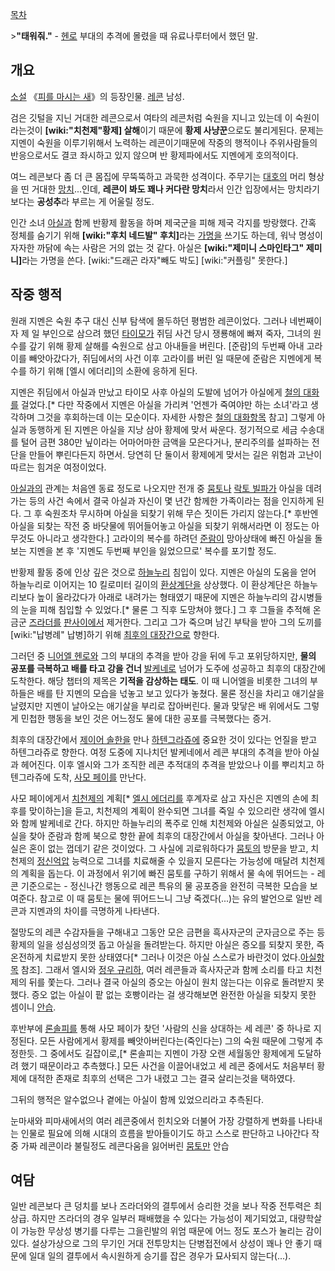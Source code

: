 [[목차]]

>'''"태워줘."''' - [[니어엘 헨로|헨로]] 부대의 추격에 몰렸을 때 유료나루터에서 했던 말.
== 개요 ==
[[소설]] 《[[피를 마시는 새]]》의 등장인물. [[레콘]] 남성.

검은 깃털을 지닌 거대한 레콘으로서 여타의 레콘처럼 숙원을 지니고 있는데 이 숙원이라는것이 '''[wiki:"치천제"황제] 살해'''이기 때문에 '''황제 사냥꾼'''으로도 불리게된다. 문제는 지멘이 숙원을 이루기위해서 노력하는 레콘이기때문에 작중의 행적이나 주위사람들의 반응으로서도 결코 좌시하고 있지 않으며 반 황제파에서도 지멘에게 호의적이다.

여느 레콘보다 좀 더 큰 몸집에 무뚝뚝하고 과묵한 성격이다. 주무기는 [[대호]]의 머리 형상을 띤 거대한 [[망치]]...인데, '''레콘이 봐도 꽤나 커다란 망치'''라서 인간 입장에서는 망치라기 보다는 '''공성추'''라 부르는 게 어울릴 정도.

인간 소녀 [[아실]]과 함께 반황제 활동을 하며 제국군을 피해 제국 각지를 방랑했다. 간혹 정체를 숨기기 위해 '''[wiki:"후치 네드발" 후치]'''라는 [[가명]]을 쓰기도 하는데, 워낙 명성이 자자한 까닭에 속는 사람은 거의 없는 것 같다. 아실은 '''[wiki:"제미니 스마인타그" 제미니]'''라는 가명을 쓴다. [wiki:"드래곤 라자"빼도 박도] [wiki:"커플링" 못한다.]

== 작중 행적 ==
원래 지멘은 숙원 추구 대신 신부 탐색에 몰두하던 평범한 레콘이었다. 그러나 네번째이자 제  일 부인으로 삼으려 했던 [[타이모]]가 쥐딤 사건 당시 쟁룡해에 빠져 죽자, 그녀의 원수를 갚기 위해 황제 살해를 숙원으로 삼고 아내들을 버린다. [준람]의 두번째 아내 고라이를 빼앗아갔다가, 쥐딤에서의 사건 이후 고라이를 버린 일 때문에 준람은 지멘에게 복수를 하기 위해 [엘시 에더리]의 소환에 응하게 된다.

지멘은 쥐딤에서 아실과 만났고 타이모 사후 아실의 도발에 넘어가 아실에게 [[철의 대화]]를 걸었다.[* 다만 작중에서 지멘은 아실을 가리켜 '언젠가 죽여야만 하는 소녀'라고 생각하며 그것을 후회하는데 이는 모순이다. 자세한 사항은 [[철의 대화]]항목 참고] 그렇게 아실과 동행하게 된 지멘은 아실을 지낭 삼아 황제에 맞서 싸운다. 정기적으로 세금 수송대를 털어 금편 380만 닢이라는 어마어마한 금액을 모은다거나, 분리주의를 설파하는 전단을 만들어 뿌린다든지 하면서. 당연히 단 둘이서 황제에게 맞서는 길은 위험과 고난이 따르는 힘겨운 여정이었다.

[[아실]]과의 관계는 처음엔 동료 정도로 나오지만 전개 중 [[뭄토]]나 [[락토 빌파]]가 아실을 데려가는 등의 사건 속에서 결국 아실과 자신이 몇 년간 함께한 가족이라는 점을 인지하게 된다. 그 후 숙원조차 무시하며 아실을 되찾기 위해 무슨 짓이든 가리지 않는다.[* 후반엔 아실을 되찾는 작전 중 바닷물에 뛰어들어놓고 아실을 되찾기 위해서라면 이 정도는 아무것도 아니라고 생각한다.] 고라이의 복수를 하려던 [[준람]]이 망아상태에 빠진 아실을 돌보는 지멘을 본 후 '지멘도 두번째 부인을 잃었으므로' 복수를 포기할 정도.

반황제 활동 중에 인상 깊은 것으로 [[하늘누리]] 침입이 있다. 지멘은 아실의 도움을 얻어 하늘누리로 이어지는 10 킬로미터 길이의 [[환상계단]]을 상상했다. 이 환상계단은 하늘누리보다 높이 올라갔다가 아래로 내려가는 형태였기 때문에 지멘은 하늘누리의 감시병들의 눈을 피해 침입할 수 있었다.[* 물론 그 직후 도망쳐야 했다.] 그 후 그들을 추적해 온 금군 [[즈라더]]를 [[판사이]]에서 제거한다. 그리고 그가 죽으며 남긴 부탁을 받아 그의 도끼를 [wiki:"납병례" 납병]하기 위해 [[최후의 대장간]]으로 향한다. 

그러던 중 [[니어엘 헨로]]와 그의 부대의 추격을 받아 강을 뒤에 두고 포위당하지만, '''물의 공포를 극복하고 배를 타고 강을 건너''' [[발케네]]로 넘어가 도주에 성공하고 최후의 대장간에 도착한다. 해당 챕터의 제목은 '''기적을 감상하는 태도'''. 이 때 니어엘을 비롯한 그녀의 부하들은 배를 탄 지멘의 모습을 넋놓고 보고 있다가 놓쳤다. 물론 정신을 차리고 애기살을 날렸지만 지멘이 날아오는 애기살을 부리로 잡아버린다. 물과 맞닿은 배 위에서도 그렇게 민첩한 행동을 보인 것은 어느정도 물에 대한 공포를 극복했다는 증거.

최후의 대장간에서 [[제이어 솔한]]을 만나 [[하텐그라쥬]]에 중요한 것이 있다는 언질을 받고 하텐그라쥬로 향한다. 여정 도중에 지나치던 발케네에서 레콘 부대의 추격을 받아 아실과 헤어진다. 이후 엘시와 그가 조직한 레콘 추적대의 추격을 받았으나 이를 뿌리치고 하텐그라쥬에 도착, [[사모 페이]]를 만난다.

사모 페이에게서 [[치천제]]의 계획[* [[엘시 에더리]]를 후계자로 삼고 자신은 지멘의 손에 최후를 맞이하는]을 듣고, 치천제의 계획이 완수되면 그녀를 죽일 수 있으리란 생각에 엘시와 함께 발케네로 간다. 하지만 하늘누리의 폭주로 인해 치천제와 아실은 실종되었고, 아실을 찾아 준람과 함께 북으로 향한 끝에 최후의 대장간에서 아실을 찾아낸다. 그러나 아실은 혼이 없는 껍데기 같은 것이었다. 그 사실에 괴로워하다가 [[뭄토]]의 방문을 받고, 치천제의 [[정신억압]] 능력으로 그녀를 치료해줄 수 있을지 모른다는 가능성에 매달려 치천제의 계획을 돕는다. 이 과정에서 위기에 빠진 뭄토를 구하기 위해서 물 속에 뛰어드는 - 레콘 기준으로는 - 정신나간 행동으로 레콘 특유의 물 공포증을 완전히 극복한 모습을 보여준다. 참고로 이 때 뭄토는 물에 뛰어드느니 그냥 죽겠다(...)는 유의 발언으로 일반 레콘과 지멘과의 차이를 극명하게 나타낸다. 

절망도의 레콘 수감자들을 구해내고 그동안 모은 금편을 흑사자군의 군자금으로 주는 등 황제의 일을 성심성의껏 돕고 아실을 돌려받는다. 하지만 아실은 증오를 되찾지 못한, 즉 온전하게 치료받지 못한 상태였다[* 그러나 이것은 아실 스스로가 바란것이 었다.[[아실]]항목 참조]. 그래서 엘시와 [[정우 규리하]], 여러 레콘들과 흑사자군과 함께 소리를 타고 치천제의 뒤를 쫓는다. 그러나 결국 아실의 증오는 아실이 원치 않는다는 이유로 돌려받지 못했다. 증오 없는 아실이 팥 없는 호빵이라는 걸 생각해보면 완전한 아실을 되찾지 못한 셈이니 [[안습]].

후반부에 [[론솔피]]를 통해 사모 페이가 찾던 '사람의 신을 상대하는 세 레콘' 중 하나로 지정된다. 모든 사람에게서 황제를 빼앗아버린다는(죽인다는) 그의 숙원 때문에 그렇게 추정한듯. 그 중에서도 길잡이로,[* 론솔피는 지멘이 가장 오랜 세월동안 황제에게 도달하려 했기 때문이라고 추측했다.] 모든 사건을 이끌어내었고 세 레콘 중에서도 처음부터 황제에 대적한 존재로 최후의 선택은 그가 내렸고 그는 결국 살리는것을 택하였다.

그뒤의 행적은 알수없으나 곁에는 아실이 함께 있었으리라고 추측된다.

눈마새와 피마새에서의 여러 레콘중에서 힌치오와 더불어 가장 강렬하게 변화를 나타내는 인물로 필요에 의해 시대의 흐름을 받아들이기도 하고 스스로 판단하고 나아간다 작중 가짜 레콘이라 불릴정도 레콘다움을 잃어버린 [[뭄토]]만 안습

== 여담 ==
일반 레콘보다 큰 덩치를 보나 즈라더와의 결투에서 승리한 것을 보나 작중 전투력은 최상급. 하지만 즈라더의 경우 일부러 패배했을 수 있다는 가능성이 제기되었고, 대량학살이 가능한 무상성 병기를 다루는 그을린발의 위엄 때문에 어느 정도 포스가 눌리는 감이 있다. 설상가상으로 그의 무기인 거대 전투망치는 단병접전에서 상성이 꽤나 안 좋기 때문에 일대 일의 결투에서 속시원하게 승기를 잡은 경우가 묘사되지 않는다(...). 
